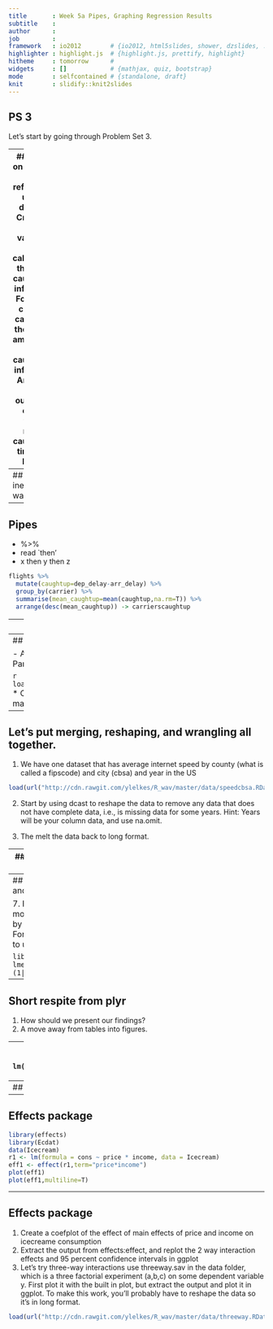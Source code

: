 ```yaml
---
title       : Week 5a Pipes, Graphing Regression Results
subtitle    : 
author      : 
job         : 
framework   : io2012        # {io2012, html5slides, shower, dzslides, ...}
highlighter : highlight.js  # {highlight.js, prettify, highlight}
hitheme     : tomorrow      # 
widgets     : []            # {mathjax, quiz, bootstrap}
mode        : selfcontained # {standalone, draft}
knit        : slidify::knit2slides
---
```

## PS 3
Let's start by going through Problem Set 3.

---
## More on dplyr
* Let's refresh all using dplyr
* Create a new variable that calculates the time caught up inflight.
* For each carrier, calculate the mean amount of time caught up inflight.
* Arrange this output in order from most caught up times to least.

```r
flights <- tbl_df(read.csv(url("http://cdn.rawgit.com/ylelkes/R_wav/master/data/flights.csv")))
http://cdn.rawgit.com/ylelkes/R_wav/master/data/flights.csv
```

---
## The inefficient way
```r
ob1 <- mutate(flights,caughtup=dep_delay-arr_delay)
ob2 <- group_by(ob1,carrier)
ob3 <- summarise(ob2,mean_caughtup=mean(caughtup,na.rm=T))
ob4 <- arrange(ob3,desc(mean_caughtup))
```

---
## Pipes
* %>%
* read `then'
* x then y then z 

```r
flights %>% 
  mutate(caughtup=dep_delay-arr_delay) %>% 
  group_by(carrier) %>%
  summarise(mean_caughtup=mean(caughtup,na.rm=T)) %>%
  arrange(desc(mean_caughtup)) -> carrierscaughtup
```

---
## Pipes

```r
head(carrierscaughtup)
```

---
## Try it

- A dataset of mammal life-history, geography, and ecology traits from the PanTHERIA database

```r
load(url("http://cdn.rawgit.com/ylelkes/R_wav/master/data/mammals.RData"))
```
* Create a new object that has two columns, one for species and one indicating mass-to-length ratio. Order the columns so that the highest ratios are on top. 

---
## Let's put merging, reshaping, and wrangling all together. 
1. We have one dataset that has average internet speed by county (what is called a fipscode) and city (cbsa) and year in the US

```r
load(url("http://cdn.rawgit.com/ylelkes/R_wav/master/data/speedcbsa.RData"))
```
2. Start by using dcast to reshape the data to remove any data that does not have complete data, i.e., is missing data for some years. Hint: Years will be your column data, and use na.omit.

3. The melt the data back to long format.

---
## Let's put merging, reshaping, and wrangling all together. 

4. Now merge it with a dataset that has county level demographic information. One problem with the county-level data is that the county indicator (fips) is numeric and therefore does not include the leading zeros that are included in the speedfips data. Using nchar() find out length of the fipscode in speedfips, then use stringr::str_pad to add leading zeros to the county-level demographic data. 

```r
load(url("http://cdn.rawgit.com/ylelkes/R_wav/master/data/countydems.RData"))
```

5. Now aggregate the data up to the cbsa-level. You can use either dcast or dplyr for this

6. Calculate a new variable that indicates the population per square mile using mutate.

---
## Let's put merging, reshaping, and wrangling all together. 

7. Finally, calculate a multilevel model predicting internet speed by demographic characteristics. For multileveling models we tend to use the following format:

```
library(lme4)
lmer(y~x1+x2+x3+as.factor(year)+(1|cbsa),data)
```

---
## Short respite from plyr

1. How should we present our findings?
2. A move away from tables into figures.

---
## Coefficient plots
```r
library(coefplot)
reg1 <- lm(cty~cyl+class+as.factor(year),mpg)
coefplot(reg1,intercept = F)
```

---
## Effects package
```r
library(effects)
library(Ecdat)
data(Icecream)
r1 <- lm(formula = cons ~ price * income, data = Icecream)  
eff1 <- effect(r1,term="price*income")
plot(eff1)
plot(eff1,multiline=T)
```

---
## Effects package
```r
library(effects)
library(Ecdat)
data(Icecream)
r1 <- lm(formula = cons ~ price * income, data = Icecream)  
eff1 <- effect(r1,term="price*income")
plot(eff1)
plot(eff1,multiline=T)
```


---
## Effects package
1. Create a coefplot of the effect of main effects of price and income on icecreame consumption
2. Extract the output from effects:effect, and replot the 2 way interaction effects and 95 percent confidence intervals in ggplot
3. Let's try three-way interactions use threeway.sav in the data folder, which is a three factorial experiment (a,b,c) on some dependent variable y. First plot it with the built in plot, but extract the output and plot it in ggplot. To make this work, you'll probably have to reshape the data so it's in long format. 

```r
load(url("http://cdn.rawgit.com/ylelkes/R_wav/master/data/threeway.RData"))
```
